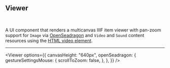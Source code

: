 
## Viewer

<br />
<CallToAction href="/docs/viewer" text="Docs" size="small" />

A UI component that renders a multicanvas IIIF item viewer with pan-zoom support for `Image` via [OpenSeadragon](https://openseadragon.github.io/) and `Video` and `Sound` content resources using the [HTML video element](https://developer.mozilla.org/en-US/docs/Web/HTML/Element/video).

---

<Viewer
  options={{
    canvasHeight: "640px",
    openSeadragon: {
      gestureSettingsMouse: {
        scrollToZoom: false,
      },
    },
  }}
/>
